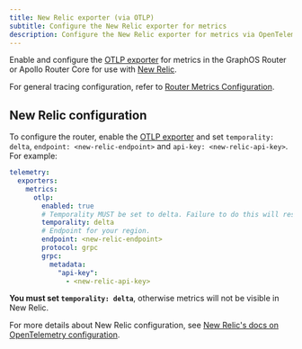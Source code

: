 ```yaml
---
title: New Relic exporter (via OTLP)
subtitle: Configure the New Relic exporter for metrics
description: Configure the New Relic exporter for metrics via OpenTelemetry Protocol (OTLP) in the Apollo GraphOS Router or Apollo Router Core.
---
```


Enable and configure the [OTLP exporter](/router/configuration/telemetry/exporters/metrics/otlp) for metrics in the GraphOS Router or Apollo Router Core for use with [New Relic](https://newrelic.com/).

For general tracing configuration, refer to [Router Metrics Configuration](/router/configuration/telemetry/exporters/metrics/overview).

## New Relic configuration

To configure the router, enable the [OTLP exporter](/router/configuration/telemetry/exporters/metrics/otlp#configuration) and set `temporality: delta`, `endpoint: <new-relic-endpoint>` and `api-key: <new-relic-api-key>`. For example: 

```yaml title="router.yaml"
telemetry:
  exporters:
    metrics:
      otlp:
        enabled: true
        # Temporality MUST be set to delta. Failure to do this will result in incorrect metrics.
        temporality: delta
        # Endpoint for your region.
        endpoint: <new-relic-endpoint>
        protocol: grpc
        grpc:
          metadata:
            "api-key":
              - <new-relic-api-key>

```

<Note>

**You must set `temporality: delta`**, otherwise metrics will not be visible in New Relic.

</Note>

For more details about New Relic configuration, see [New Relic's docs on OpenTelemetry configuration](https://docs.newrelic.com/docs/more-integrations/open-source-telemetry-integrations/opentelemetry/get-started/opentelemetry-set-up-your-app/#review-settings).

